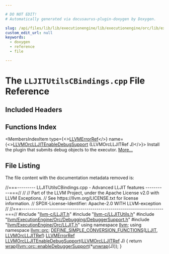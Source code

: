 ```yaml
---

# DO NOT EDIT!
# Automatically generated via docusaurus-plugin-doxygen by Doxygen.

slug: /api/files/lib/lib/executionengine/lib/executionengine/orc/lib/executionengine/orc/debugging/lljitutilscbindings-cpp
custom_edit_url: null
keywords:
  - doxygen
  - reference
  - file

---
```





# The `LLJITUtilsCBindings.cpp` File Reference

<DoxygenPage pluginConfig={pluginConfig}>



## Included Headers

<IncludesList>
<IncludesListItem
  filePath="llvm-c/LLJIT.h"
  permalink="/docs/api/files/include/include/llvm-c/lljit-h"
  isLocal="true" />
<IncludesListItem
  filePath="llvm-c/LLJITUtils.h"
  permalink="/docs/api/files/include/include/llvm-c/lljitutils-h"
  isLocal="true" />
<IncludesListItem
  filePath="llvm/ExecutionEngine/Orc/Debugging/DebuggerSupport.h"
  permalink="/docs/api/files/include/include/llvm/include/llvm/executionengine/include/llvm/executionengine/orc/include/llvm/executionengine/orc/debugging/debuggersupport-h"
  isLocal="true" />
<IncludesListItem
  filePath="llvm/ExecutionEngine/Orc/LLJIT.h"
  permalink="/docs/api/files/include/include/llvm/include/llvm/executionengine/include/llvm/executionengine/orc/lljit-h"
  isLocal="true" />
</IncludesList>

## Functions Index

<MembersIndex>

<MembersIndexItem
  type={<><a href="/docs/api/groups/llvmcerror/#gad81d81a316ef38888533a24b786a6605">LLVMErrorRef</a></>}
  name={<><a href="/docs/api/groups/llvmcexecutionenginelljitutils/#ga7634ccfc36436905cf1dd2dac0d82443">LLVMOrcLLJITEnableDebugSupport</a> (LLVMOrcLLJITRef J)</>}>
Install the plugin that submits debug objects to the executor. <a href="/docs/api/groups/llvmcexecutionenginelljitutils/#ga7634ccfc36436905cf1dd2dac0d82443">More...</a>
</MembersIndexItem>

</MembersIndex>


## File Listing

The file content with the documentation metadata removed is:

<ProgramListing>

<Link id="l00001" /><CodeLine lineNumber="1"><Highlight kind="comment">//===--------- LLJITUtilsCBindings.cpp - Advanced LLJIT features ----------===//</Highlight><Highlight kind="normal"></Highlight></CodeLine>
<Link id="l00002" /><CodeLine lineNumber="2"><Highlight kind="normal"></Highlight><Highlight kind="comment">//</Highlight><Highlight kind="normal"></Highlight></CodeLine>
<Link id="l00003" /><CodeLine lineNumber="3"><Highlight kind="normal"></Highlight><Highlight kind="comment">// Part of the LLVM Project, under the Apache License v2.0 with LLVM Exceptions.</Highlight><Highlight kind="normal"></Highlight></CodeLine>
<Link id="l00004" /><CodeLine lineNumber="4"><Highlight kind="normal"></Highlight><Highlight kind="comment">// See https://llvm.org/LICENSE.txt for license information.</Highlight><Highlight kind="normal"></Highlight></CodeLine>
<Link id="l00005" /><CodeLine lineNumber="5"><Highlight kind="normal"></Highlight><Highlight kind="comment">// SPDX-License-Identifier: Apache-2.0 WITH LLVM-exception</Highlight><Highlight kind="normal"></Highlight></CodeLine>
<Link id="l00006" /><CodeLine lineNumber="6"><Highlight kind="normal"></Highlight><Highlight kind="comment">//</Highlight><Highlight kind="normal"></Highlight></CodeLine>
<Link id="l00007" /><CodeLine lineNumber="7"><Highlight kind="normal"></Highlight><Highlight kind="comment">//===----------------------------------------------------------------------===//</Highlight><Highlight kind="normal"></Highlight></CodeLine>
<Link id="l00008" /><CodeLine lineNumber="8"><Highlight kind="normal"></Highlight></CodeLine>
<Link id="l00009" /><CodeLine lineNumber="9"><Highlight kind="normal"></Highlight><Highlight kind="preprocessor">#include &quot;<a href="/docs/api/files/include/include/llvm-c/lljit-h">llvm-c/LLJIT.h</a>&quot;</Highlight><Highlight kind="normal"></Highlight></CodeLine>
<Link id="l00010" /><CodeLine lineNumber="10"><Highlight kind="normal"></Highlight><Highlight kind="preprocessor">#include &quot;<a href="/docs/api/files/include/include/llvm-c/lljitutils-h">llvm-c/LLJITUtils.h</a>&quot;</Highlight><Highlight kind="normal"></Highlight></CodeLine>
<Link id="l00011" /><CodeLine lineNumber="11"><Highlight kind="normal"></Highlight></CodeLine>
<Link id="l00012" /><CodeLine lineNumber="12"><Highlight kind="normal"></Highlight><Highlight kind="preprocessor">#include &quot;<a href="/docs/api/files/include/include/llvm/include/llvm/executionengine/include/llvm/executionengine/orc/include/llvm/executionengine/orc/debugging/debuggersupport-h">llvm/ExecutionEngine/Orc/Debugging/DebuggerSupport.h</a>&quot;</Highlight><Highlight kind="normal"></Highlight></CodeLine>
<Link id="l00013" /><CodeLine lineNumber="13"><Highlight kind="normal"></Highlight><Highlight kind="preprocessor">#include &quot;<a href="/docs/api/files/include/include/llvm/include/llvm/executionengine/include/llvm/executionengine/orc/lljit-h">llvm/ExecutionEngine/Orc/LLJIT.h</a>&quot;</Highlight><Highlight kind="normal"></Highlight></CodeLine>
<Link id="l00014" /><CodeLine lineNumber="14"><Highlight kind="normal"></Highlight></CodeLine>
<Link id="l00015" /><CodeLine lineNumber="15"><Highlight kind="normal"></Highlight><Highlight kind="keyword">using namespace </Highlight><Highlight kind="normal"><a href="/docs/api/namespaces/llvm">llvm</a>;</Highlight></CodeLine>
<Link id="l00016" /><CodeLine lineNumber="16"><Highlight kind="normal"></Highlight><Highlight kind="keyword">using namespace </Highlight><Highlight kind="normal"><a href="/docs/api/namespaces/llvm/orc">llvm::orc</a>;</Highlight></CodeLine>
<Link id="l00017" /><CodeLine lineNumber="17"><Highlight kind="normal"></Highlight></CodeLine>
<Link id="l00018" /><CodeLine lineNumber="18"><Highlight kind="normal"><a href="/docs/api/files/include/include/llvm/include/llvm/support/cbindingwrapping-h/#a65c769c08fa9fee7f298ad9c9eee5e05">DEFINE&#95;SIMPLE&#95;CONVERSION&#95;FUNCTIONS</a>(<a href="/docs/api/classes/llvm/orc/lljit">LLJIT</a>, <a href="/docs/api/groups/llvmcexecutionenginelljit/#ga1e454b80a0ff83ee40d654f9d76c99a0">LLVMOrcLLJITRef</a>)</Highlight></CodeLine>
<Link id="l00019" /><CodeLine lineNumber="19"><Highlight kind="normal"></Highlight></CodeLine>
<Link id="l00020" /><CodeLine lineNumber="20" lineLink="/docs/api/groups/llvmcexecutionenginelljitutils/#ga7634ccfc36436905cf1dd2dac0d82443"><Highlight kind="normal"><a href="/docs/api/groups/llvmcerror/#gad81d81a316ef38888533a24b786a6605">LLVMErrorRef</a> <a href="/docs/api/groups/llvmcexecutionenginelljitutils/#ga7634ccfc36436905cf1dd2dac0d82443">LLVMOrcLLJITEnableDebugSupport</a>(<a href="/docs/api/groups/llvmcexecutionenginelljit/#ga1e454b80a0ff83ee40d654f9d76c99a0">LLVMOrcLLJITRef</a> J) &#123;</Highlight></CodeLine>
<Link id="l00021" /><CodeLine lineNumber="21"><Highlight kind="normal">  </Highlight><Highlight kind="keywordflow">return</Highlight><Highlight kind="normal"> <a href="/docs/api/namespaces/llvm/#ac9a23c88949ad27ad62f0ee03254ee3a">wrap</a>(<a href="/docs/api/namespaces/llvm/orc/#ad059d61cab7f6bc8ee555ae23acd7b52">llvm::orc::enableDebuggerSupport</a>(&#42;<a href="/docs/api/namespaces/llvm/#aa3d613e3ad429bdb5b1a7d22796028e9">unwrap</a>(J)));</Highlight></CodeLine>
<Link id="l00022" /><CodeLine lineNumber="22"><Highlight kind="normal">&#125;</Highlight></CodeLine>

</ProgramListing>


</DoxygenPage>
